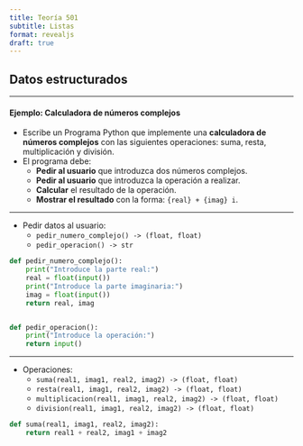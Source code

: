 ```yaml
---
title: Teoría 501
subtitle: Listas
format: revealjs
draft: true
---
```


## Datos estructurados {.center}


---

#### Ejemplo: Calculadora de números complejos

- Escribe un Programa Python que implemente una **calculadora de números complejos** con las siguientes operaciones: suma, resta, multiplicación y división.
- El programa debe:
    - **Pedir al usuario** que introduzca dos números complejos.
    - **Pedir al usuario** que introduzca la operación a realizar.
    - **Calcular** el resultado de la operación.
    - **Mostrar el resultado** con la forma: `{real} + {imag} i`.

---

- Pedir datos al usuario:
    - `pedir_numero_complejo() -> (float, float)`
    - `pedir_operacion() -> str`

```python
def pedir_numero_complejo():
    print("Introduce la parte real:")
    real = float(input())
    print("Introduce la parte imaginaria:")
    imag = float(input())
    return real, imag


def pedir_operacion():
    print("Introduce la operación:")
    return input()
```

---

- Operaciones:
    - `suma(real1, imag1, real2, imag2) -> (float, float)`
    - `resta(real1, imag1, real2, imag2) -> (float, float)`
    - `multiplicacion(real1, imag1, real2, imag2) -> (float, float)`
    - `division(real1, imag1, real2, imag2) -> (float, float)`

```python
def suma(real1, imag1, real2, imag2):
    return real1 + real2, imag1 + imag2
```

